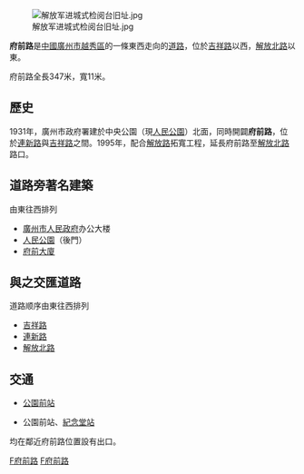 {{unreferenced|time=2009-3-25}}
[[File:解放军进城式检阅台旧址.jpg|thumb]]

'''府前路'''是[[中國|中國]][[廣州市|廣州市]][[越秀區|越秀區]]的一條東西走向的[[道路|道路]]，位於[[吉祥路|吉祥路]]以西，[[解放北路|解放北路]]以東。

府前路全長347米，寬11米。

==歷史==
1931年，廣州市政府署建於中央公園（現[[人民公园_(广州)|人民公園]]）北面，同時開闢'''府前路'''，位於[[連新路|連新路]]與[[吉祥路|吉祥路]]之間。1995年，配合[[解放路_(廣州市)|解放路]]拓寬工程，延長府前路至[[解放路_(廣州市)|解放北路]]路口。

==道路旁著名建築==
由東往西排列
*[[廣州市人民政府|廣州市人民政府]]办公大楼
*[[人民公園|人民公園]]（後門）
*[[府前大廈|府前大廈]]

== 與之交匯道路 ==
道路顺序由東往西排列

*[[吉祥路|吉祥路]]
*[[連新路|連新路]]
*[[解放路_(廣州市)|解放北路]]

==交通==
*{{广州地铁路线链接|1|SL}}[[公園前站|公園前站]]
*{{广州地铁路线链接|2|SL}}公園前站、[[紀念堂站|紀念堂站]]
均在鄰近府前路位置設有出口。


[[Category:广州市街道|F府前路]]
[[Category:越秀区|F府前路]]
{{GZ-stub}}